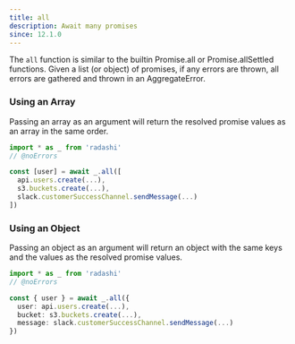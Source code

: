 ```yaml
---
title: all
description: Await many promises
since: 12.1.0
---
```


The `all` function is similar to the builtin Promise.all or Promise.allSettled
functions. Given a list (or object) of promises, if any errors are thrown, all
errors are gathered and thrown in an AggregateError.

### Using an Array

Passing an array as an argument will return the resolved promise values as an array in the same order.

```ts twoslash
import * as _ from 'radashi'
// @noErrors

const [user] = await _.all([
  api.users.create(...),
  s3.buckets.create(...),
  slack.customerSuccessChannel.sendMessage(...)
])
```

### Using an Object

Passing an object as an argument will return an object with the same keys and the values as the resolved promise values.

```ts twoslash
import * as _ from 'radashi'
// @noErrors

const { user } = await _.all({
  user: api.users.create(...),
  bucket: s3.buckets.create(...),
  message: slack.customerSuccessChannel.sendMessage(...)
})
```
